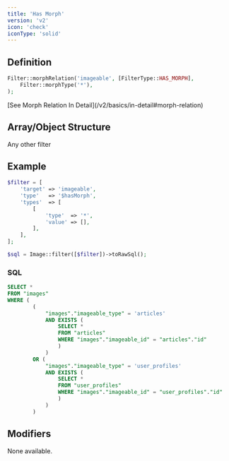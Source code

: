 ```yaml
---
title: 'Has Morph'
version: 'v2'
icon: 'check'
iconType: 'solid'
---
```


## Definition
```php
Filter::morphRelation('imageable', [FilterType::HAS_MORPH],
    Filter::morphType('*'),
);
```

<Note>
    [See Morph Relation In Detail](/v2/basics/in-detail#morph-relation)
</Note>

## Array/Object Structure


<TypeParameterField type="$hasMorph" />


<TargetParameterField />

<ParamField body="types" type="array,min:1" required>
</ParamField>

<ParamField body="types.*.type" type="string" required>
</ParamField>

<ParamField body="types.*.value" type="array">
</ParamField>

<ParamField body="types.*.value.*" type="array">
    Any other filter
</ParamField>

## Example

```php
$filter = [
    'target' => 'imageable',
    'type'   => '$hasMorph',
    'types'  => [
        [
            'type'  => '*',
            'value' => [],
        ],
    ],
];
```

```php
$sql = Image::filter([$filter])->toRawSql();
```

### SQL

```sql
SELECT *
FROM "images"
WHERE (
		(
			"images"."imageable_type" = 'articles'
			AND EXISTS (
				SELECT *
				FROM "articles"
				WHERE "images"."imageable_id" = "articles"."id"
				)
			)
		OR (
			"images"."imageable_type" = 'user_profiles'
			AND EXISTS (
				SELECT *
				FROM "user_profiles"
				WHERE "images"."imageable_id" = "user_profiles"."id"
				)
			)
		)
```

## Modifiers

None available.

